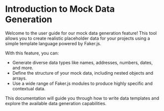 # Introduction to Mock Data Generation

Welcome to the user guide for our mock data generation feature! This tool allows you to create realistic placeholder data for your projects using a simple template language powered by Faker.js.

With this feature, you can:
- Generate diverse data types like names, addresses, numbers, dates, and more.
- Define the structure of your mock data, including nested objects and arrays.
- Use a wide range of Faker.js modules to produce highly specific and contextual data.

This documentation will guide you through how to write data templates and explore the available data generation capabilities.
